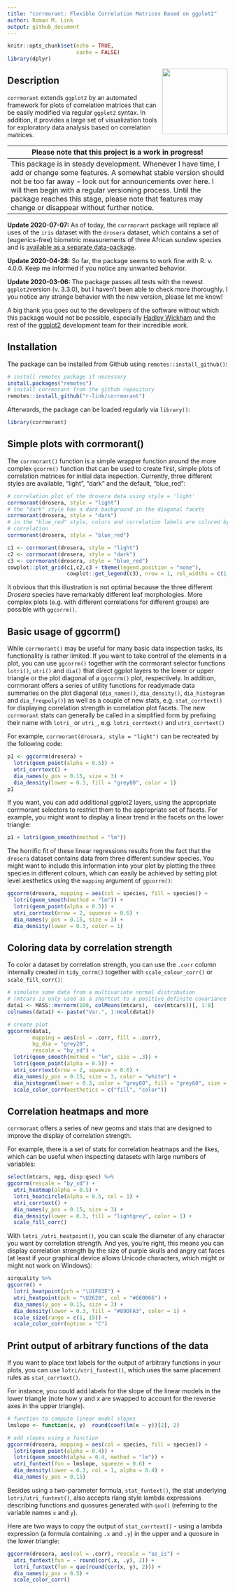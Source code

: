 ```yaml
---
title: "corrmorant: Flexible Correlation Matrices Based on ggplot2"
author: Roman M. Link
output: github_document
---
```


```r
knitr::opts_chunk$set(echo = TRUE,
                      cache = FALSE)
library(dplyr)
```
<img src="man/figures/logo.png" align="right" width="150" />

## Description
`corrmorant` extends `ggplot2` by an automated framework for plots of correlation matrices that can be easily modified via regular `ggplot2` syntax. In addition, it provides a large set of visualization tools for exploratory data analysis based on correlation matrices.

| Please note that this project is a work in progress!                        |
|-----------------------------------------------------------------------------|
| This package is in steady development. Whenever I have time, I add or change some features. A somewhat stable version should not be too far away - look out for announcements over here. I will then begin with a regular versioning process. Until the package reaches this stage, please note that features may change or disappear without further notice. |

**Update 2020-07-07:** As of today, the `corrmorant` package will replace all uses of the `iris` dataset with the `drosera` dataset, which contains a set of (eugenics-free) biometric measurements of three African sundew species and is [available as a separate data-package](https://github.com/r-link/drosera).

**Update 2020-04-28:** So far, the package seems to work fine with R. v. 4.0.0. Keep me informed if you notice any unwanted behavior.

**Update 2020-03-06:** The package passes all tests with the newest `ggplot2`version (v. 3.3.0), but I haven't been able to check more thoroughly. I you notice any strange behavior with the new version, please let me know!


A big thank you goes out to the developers of the software without which this package would not be possible, especially [Hadley Wickham](https://github.com/hadley/) and the rest of the [ggplot2](https://github.com/tidyverse/ggplot2) development team for their incredible work.

## Installation
The package can be installed from Github using `remotes::install_github()`:

``` r
# install remotes package if necessary
install.packages("remotes")
# install corrmorant from the github repository
remotes::install_github("r-link/corrmorant")
```

Afterwards, the package can be loaded regularly via `library()`:
``` r
library(corrmorant)
```


## Simple plots with corrmorant()
The `corrmorant()` function is a simple wrapper function around the more complex `gcorrm()` function that can be used to create first, simple plots of correlation matrices for initial data inspection. Currently, three different styles are available, "light", "dark" and the default, "blue_red":

``` r
# correlation plot of the drosera data using style = 'light'
corrmorant(drosera, style = "light")
# the "dark" style has a dark background in the diagonal facets
corrmorant(drosera, style = "dark")
# in the "blue_red" style, colors and correlation labels are colored by the strength of
# correlation
corrmorant(drosera, style = "blue_red")
```

``` r
c1 <- corrmorant(drosera, style = "light")
c2 <- corrmorant(drosera, style = "dark")
c3 <- corrmorant(drosera, style = "blue_red")
cowplot::plot_grid(c1,c2,c3 + theme(legend.position = "none"), 
                   cowplot::get_legend(c3), nrow = 1, rel_widths = c(1,1,1,0.3))
```
It obvious that this illustration is not optimal because the three different _Drosera_ species have remarkably different leaf morphologies. More complex plots (e.g. with different correlations for different groups) are possible with `ggcorrm()`.  

## Basic usage of ggcorrm()
While `corrmorant()` may be useful for many basic data inspection tasks, its functionality is rather limited. If you want to take control of the elements in a plot, you can use `ggcorrm()` together with the corrmorant selector functions `lotri()`, `utri()` and `dia()` that direct ggplot layers to the lower or upper triangle or the plot diagonal of a `ggcorrm()` plot, respectively. In addition, corrmorant offers a series of utility functions for readymade data summaries on the plot diagonal (`dia_names()`, `dia_density()`, `dia_histogram` and `dia_freqpoly()`) as well as a couple of new stats, e.g. `stat_corrtext()` for displaying correlation strength in correlation plot facets. The new `corrmorant` stats can generally be called in a simplified form by prefixing their name with `lotri_` or `utri_`, e.g. `lotri_corrtext()` and `utri_corrtext()`

For example, `corrmorant(drosera, style = "light")` can be recreated by the following code:

```r
p1 <- ggcorrm(drosera) +
  lotri(geom_point(alpha = 0.5)) +
  utri_corrtext() +
  dia_names(y_pos = 0.15, size = 3) +
  dia_density(lower = 0.3, fill = "grey80", color = 1)
p1
```

If you want, you can add additional ggplot2 layers, using the appropriate corrmorant selectors to restrict them to the appropriate set of facets. For example, you might want to display a linear trend in the facets on the lower triangle:

```r
p1 + lotri(geom_smooth(method = "lm"))
```

The horrific fit of these linear regressions results from the fact that the `drosera` dataset contains data from three different sundew species. You might want to include this information into your plot by plotting the three species in different colours, which can easily be achieved by setting plot level aesthetics using the `mapping` argument of `ggcorrm()`:

```r
ggcorrm(drosera, mapping = aes(col = species, fill = species)) +
  lotri(geom_smooth(method = "lm")) +
  lotri(geom_point(alpha = 0.5)) +
  utri_corrtext(nrow = 2, squeeze = 0.6) +
  dia_names(y_pos = 0.15, size = 3) +
  dia_density(lower = 0.3, color = 1)
```

## Coloring data by correlation strength
To color a dataset by correlation strength, you can use the `.corr` column internally created in `tidy_corrm()` together with `scale_colour_corr()` or `scale_fill_corr()`:

```r
# simulate some data from a multivariate normal distribution
# (mtcars is only used as a shortcut to a positive definite covariance matrix)
data1 <- MASS::mvrnorm(100, colMeans(mtcars),  cov(mtcars))[, 1:8]
colnames(data1) <- paste("Var.", 1:ncol(data1))

# create plot
ggcorrm(data1, 
        mapping = aes(col = .corr, fill = .corr),
        bg_dia = "grey20", 
        rescale = "by_sd") +
  lotri(geom_smooth(method = "lm", size = .3)) +
  lotri(geom_point(alpha = 0.5)) +
  utri_corrtext(nrow = 2, squeeze = 0.6) +
  dia_names(y_pos = 0.15, size = 3, color = "white") +
  dia_histogram(lower = 0.3, color = "grey80", fill = "grey60", size = .3) +
  scale_color_corr(aesthetics = c("fill", "color"))
```

## Correlation heatmaps and more 
`corrmorant` offers a series of new geoms and stats that are designed to improve the display of correlation strength.

For example, there is a set of stats for correlation heatmaps and the likes, which can be useful when inspecting datasets with large numbers of variables:

```r
select(mtcars, mpg, disp:qsec) %>% 
ggcorrm(rescale = "by_sd") +
  utri_heatmap(alpha = 0.5) +
  lotri_heatcircle(alpha = 0.5, col = 1) +
  utri_corrtext() +
  dia_names(y_pos = 0.15, size = 3) +
  dia_density(lower = 0.3, fill = "lightgrey", color = 1) +
  scale_fill_corr() 
```


With `lotri_/utri_heatpoint()`, you can scale the diameter of any character you want by correlation strength.
And yes, you're right, this means you can display correlation strength by the size of purple skulls and angry cat faces (at least if your graphical device allows Unicode characters, which might or might not work on Windows):

```r
airquality %>% 
ggcorrm() +
  lotri_heatpoint(pch = "\U1F63E") +
  utri_heatpoint(pch = "\U2620", col = "#660066") +
  dia_names(y_pos = 0.15, size = 3) +
  dia_density(lower = 0.3, fill = "#89DFA3", color = 1) +
  scale_size(range = c(1, 15)) + 
  scale_color_corr(option = "C")
```


## Print output of arbitrary functions of the data
If you want to place text labels for the output of arbitrary functions in your plots, you can use `lotri/utri_funtext()`, which uses the same placement rules as `stat_corrtext()`.

For instance, you could add labels for the slope of the linear models in the lower triangle (note how y and x are swapped to account for the reverse axes in the upper triangle).

```r
# function to compute linear model slopes
lmslope <- function(x, y)  round(coef(lm(x ~ y))[2], 2)

# add slopes using a function
ggcorrm(drosera, mapping = aes(col = species, fill = species)) +
  lotri(geom_point(alpha = 0.4)) +
  lotri(geom_smooth(alpha = 0.4, method = "lm")) +
  utri_funtext(fun = lmslope, squeeze = 0.6) +
  dia_density(lower = 0.3, col = 1, alpha = 0.4) +
  dia_names(y_pos = 0.15)
```

Besides using a two-parameter formula, `stat_funtext()`, the stat underlying `lotri/utri_funtext()`, also accepts rlang style lambda expressions describing functions and quosures generated with `quo()` (referring to the variable names `x` and `y`).

Here are two ways to copy the output of `stat_corrtext()` - using a lambda expression (a formula containing `.x` and `.y`) in the upper and a quosure in the lower triangle:

```r
ggcorrm(drosera, aes(col = .corr), rescale = "as_is") +
  utri_funtext(fun = ~ round(cor(.x, .y), 2)) +
  lotri_funtext(fun = quo(round(cor(x, y), 2))) +
  dia_names(y_pos = 0.5) +
  scale_color_corr()
```

